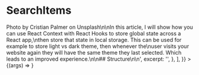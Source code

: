 

<Meta title="Molecules | SearchItems" component={SearchItems} />

# SearchItems

<Preview>
  <Story
    name="Basic"
    args={{
      results: [
        {
          id: '24eb1eed-77a1-5be8-a694-dbce11285f76',
          title: 'React Hooks, Context & Local Storage',
          tags: ['react', 'reacthooks', 'reactcontext'],
          path: 'react-hooks-context-and_local-storage',
          html:
            '\n> Photo by Cristian Palmer on Unsplash\n\nIn this article, I will show how you can use React Context with React Hooks to store global state across a React app,\nthen store that state in local storage. This can be used for example to store light vs dark theme, then whenever the\nuser visits your website again they will have the same theme they last selected. Which leads to an improved experience.\n\n## Structure\n\n',
          excerpt: '',
        },
      ],
    }}
  >
    {(args) => <SearchItems {...args} />}
  </Story>
</Preview>

<Props story="Basic" />

